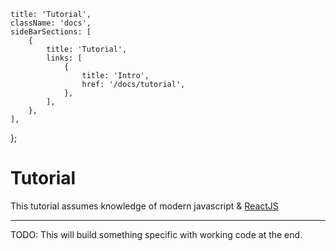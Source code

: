 
    title: 'Tutorial',
    className: 'docs',
    sideBarSections: [
        {
            title: 'Tutorial',
            links: [
                {
                    title: 'Intro',
                    href: '/docs/tutorial',
                },
            ],
        },
    ],
};

# Tutorial

This tutorial assumes knowledge of modern javascript & [ReactJS](https://reactjs.org/)

---

TODO: This will build something specific with working code at the end.

```jsx codesandbox=github-data-fetching hidenavigation=1
```
